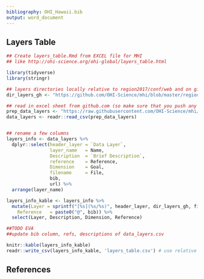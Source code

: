 ```yaml
---
bibliography: OHI_Hawaii.bib
output: word_document
---
```


## Layers Table

```r
## Create layers_table.Rmd from EXCEL file for MHI
## like http://ohi-science.org/ohi-global/layers_table.html

library(tidyverse)
library(stringr)

## layers directories locally relative to region2017/conf/web and on github
dir_layers_gh <- "https://github.com/OHI-Science/mhi/blob/master/region2017/layers"

## read in excel sheet from github.com (so make sure that you push any updates)
prep_data_layers <- "https://raw.githubusercontent.com/OHI-Science/mhi/master/prep/data_layers.csv"
data_layers <- readr::read_csv(prep_data_layers) 


## rename a few columns
layers_info <- data_layers %>%
  dplyr::select(header_layer = `Data Layer`,
                layer_name   = Name,
                Description  = `Brief Description`,
                reference    = Reference,
                Dimension    = Goal,
                filename     = File,
                bib, 
                url) %>%
  arrange(layer_name)

layers_info_kable <- layers_info %>%
  mutate(Layer = sprintf("[%s](%s/%s)", header_layer, dir_layers_gh, filename),
    Reference   = paste0("@", bib)) %>%
  select(Layer, Description, Dimension, Reference)

##TODO EVA
##update bib column, refs, descriptions of data_layers.csv

knitr::kable(layers_info_kable)
readr::write_csv(layers_info_kable, 'layers_table.csv') # use relative filepath to this RMarkdown doc

```

## References


